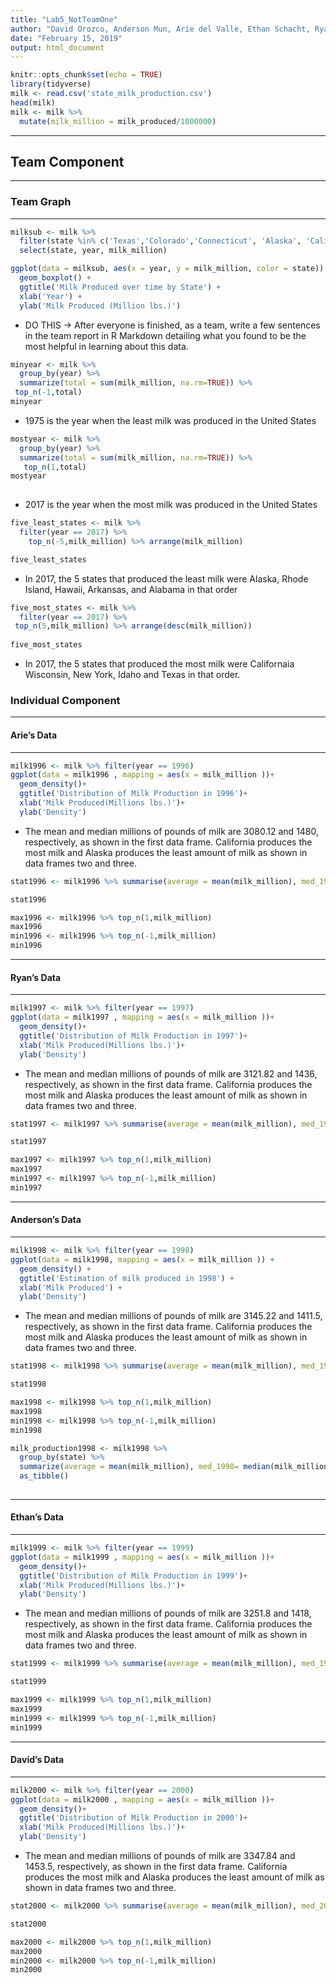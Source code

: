 ---
title: "Lab5_NotTeamOne"
author: "David Orozco, Anderson Mun, Arie del Valle, Ethan Schacht, Ryan Tate"
date: "February 15, 2019"
output: html_document
---

```{r setup, include=FALSE}
knitr::opts_chunk$set(echo = TRUE)
library(tidyverse)
milk <- read.csv('state_milk_production.csv')
head(milk)
milk <- milk %>%
  mutate(milk_million = milk_produced/1000000)
```
****
## Team Component
****
### Team Graph
****
```{r, echo=FALSE}

milksub <- milk %>%
  filter(state %in% c('Texas','Colorado','Connecticut', 'Alaska', 'California')) %>%
  select(state, year, milk_million)

ggplot(data = milksub, aes(x = year, y = milk_million, color = state)) +
  geom_boxplot() + 
  ggtitle('Milk Produced over time by State') +
  xlab('Year') +
  ylab('Milk Produced (Million lbs.)')

```

 * DO THIS -> After everyone is finished, as a team, write a few sentences in the team report in R Markdown detailing what you found to be the most helpful in learning about this data. 
 
```{r, echo=FALSE} 
minyear <- milk %>% 
  group_by(year) %>% 
  summarize(total = sum(milk_million, na.rm=TRUE)) %>% 
 top_n(-1,total) 
minyear 
```

* 1975 is the year when the least milk was produced in the United States

```{r, echo=FALSE} 
 
mostyear <- milk %>% 
  group_by(year) %>% 
  summarize(total = sum(milk_million, na.rm=TRUE)) %>% 
   top_n(1,total)
mostyear 
  
```

* 2017 is the year when the most milk was produced in the United States


```{r, echo=FALSE} 

five_least_states <- milk %>% 
  filter(year == 2017) %>% 
    top_n(-5,milk_million) %>% arrange(milk_million)

five_least_states 
```

* In 2017, the 5 states that produced the least milk were Alaska, Rhode Island, Hawaii, Arkansas, and Alabama in that order


```{r, echo=FALSE}
 
five_most_states <- milk %>% 
  filter(year == 2017) %>% 
 top_n(5,milk_million) %>% arrange(desc(milk_million))
   
five_most_states 
``` 

* In 2017, the 5 states that produced the most milk were Californaia Wisconsin, New York, Idaho and Texas in that order. 

### Individual Component
****
#### Arie's Data
****
```{r, echo=FALSE}

milk1996 <- milk %>% filter(year == 1996) 
ggplot(data = milk1996 , mapping = aes(x = milk_million ))+
  geom_density()+
  ggtitle('Distribution of Milk Production in 1996')+
  xlab('Milk Produced(Millions lbs.)')+
  ylab('Density')

```

* The mean and median millions of pounds of milk are 3080.12 and 1480, respectively, as shown in the first data frame.  California produces the most milk and Alaska produces the least amount of milk as shown in data frames two and three.

```{r, echo=FALSE}

stat1996 <- milk1996 %>% summarise(average = mean(milk_million), med_1996= median(milk_million), max_produced = max(milk_million), min_produced = min(milk_million))

stat1996

max1996 <- milk1996 %>% top_n(1,milk_million)
max1996
min1996 <- milk1996 %>% top_n(-1,milk_million)
min1996

```
****
#### Ryan's Data
****
```{r, echo=FALSE}

milk1997 <- milk %>% filter(year == 1997) 
ggplot(data = milk1997 , mapping = aes(x = milk_million ))+
  geom_density()+
  ggtitle('Distribution of Milk Production in 1997')+
  xlab('Milk Produced(Millions lbs.)')+
  ylab('Density')
```

* The mean and median millions of pounds of milk are 3121.82 and 1436, respectively, as shown in the first data frame.  California produces the most milk and Alaska produces the least amount of milk as shown in data frames two and three.

```{r,echo=FALSE}

stat1997 <- milk1997 %>% summarise(average = mean(milk_million), med_1997= median(milk_million), max_produced = max(milk_million), min_produced = min(milk_million))

stat1997

max1997 <- milk1997 %>% top_n(1,milk_million)
max1997
min1997 <- milk1997 %>% top_n(-1,milk_million)
min1997

```
****
#### Anderson's Data
****
```{r, echo=FALSE}

milk1998 <- milk %>% filter(year == 1998) 
ggplot(data = milk1998, mapping = aes(x = milk_million )) +
  geom_density() + 
  ggtitle('Estimation of milk produced in 1998') +
  xlab('Milk Produced') +
  ylab('Density')

```

* The mean and median millions of pounds of milk are 3145.22 and 1411.5, respectively, as shown in the first data frame.  California produces the most milk and Alaska produces the least amount of milk as shown in data frames two and three.

```{r, echo=FALSE}
stat1998 <- milk1998 %>% summarise(average = mean(milk_million), med_1998= median(milk_million), max_produced = max(milk_million), min_produced = min(milk_million))

stat1998

max1998 <- milk1998 %>% top_n(1,milk_million)
max1998
min1998 <- milk1998 %>% top_n(-1,milk_million)
min1998


```


```{r, echo=FALSE}
milk_production1998 <- milk1998 %>%
  group_by(state) %>%
  summarize(average = mean(milk_million), med_1998= median(milk_million), max_produced = max(milk_million), min_produced = (milk_million)) %>%
  as_tibble()
  
```
****
#### Ethan's Data
****
```{r, echo=FALSE}
milk1999 <- milk %>% filter(year == 1999) 
ggplot(data = milk1999 , mapping = aes(x = milk_million ))+
  geom_density()+
  ggtitle('Distribution of Milk Production in 1999')+
  xlab('Milk Produced(Millions lbs.)')+
  ylab('Density')
```

* The mean and median millions of pounds of milk are 3251.8 and 1418, respectively, as shown in the first data frame.  California produces the most milk and Alaska produces the least amount of milk as shown in data frames two and three.

```{r, echo=FALSE}

stat1999 <- milk1999 %>% summarise(average = mean(milk_million), med_1999= median(milk_million), max_produced = max(milk_million), min_produced = min(milk_million))

stat1999

max1999 <- milk1999 %>% top_n(1,milk_million)
max1999
min1999 <- milk1999 %>% top_n(-1,milk_million)
min1999

```
****
#### David's Data
****

```{r, echo=FALSE}

milk2000 <- milk %>% filter(year == 2000) 
ggplot(data = milk2000 , mapping = aes(x = milk_million ))+
  geom_density()+
  ggtitle('Distribution of Milk Production in 2000')+
  xlab('Milk Produced(Millions lbs.)')+
  ylab('Density')
```

* The mean and median millions of pounds of milk are 3347.84 and 1453.5, respectively, as shown in the first data frame.  California produces the most milk and Alaska produces the least amount of milk as shown in data frames two and three.

```{r, echo=FALSE}
stat2000 <- milk2000 %>% summarise(average = mean(milk_million), med_2000= median(milk_million), max_produced = max(milk_million), min_produced = min(milk_million))

stat2000

max2000 <- milk2000 %>% top_n(1,milk_million)
max2000
min2000 <- milk2000 %>% top_n(-1,milk_million)
min2000

```

